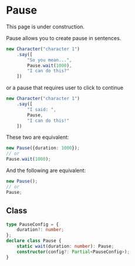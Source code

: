 
# Pause

<Callout type="warning" emoji="⚠️">
    This page is under construction.
</Callout>

Pause allows you to create pause in sentences.

```ts
new Character("character 1")
    .say([
        "So you mean...",
        Pause.wait(1000),
        "I can do this?"
    ])
```

or a pause that requires user to click to continue

```ts
new Character("character 1")
    .say([
        "I said: ",
        Pause,
        "I can do this!"
    ])
```

These two are equivalent: 

```ts
new Pause({duration: 1000});
// or
Pause.wait(1000);
```

And the following are equivalent:

```ts
new Pause();
// or
Pause;
```

## Class

```ts
type PauseConfig = {
    duration?: number;
};
declare class Pause {
    static wait(duration: number): Pause;
    constructor(config?: Partial<PauseConfig>);
}
```
